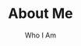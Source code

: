 ---
title: "About Me"
subtitle: "Who I Am"

about:
  images:
    - "/images/about/01.jpg"
    - "/images/about/02.jpg"
    - "/images/about/03.jpg"
    - "/images/about/10.jpg"
    - "/images/about/05.jpg"
    - "/images/about/06.jpg"
    - "/images/about/07.jpg"
    - "/images/about/08.jpg"
    - "/images/about/09.jpg"
    - "/images/about/04.jpg"
  
  title: "A front-end developer, UI designer, and all-around doodler who enjoys developing accessible, usable and engaging websites & apps that bring your products to life." 
  description: |
    My expertise and passion for technology drive me to craft solutions that are both aesthetically pleasing and functional. With years of experience, I excel in creating unique brands, designing websites that meet the needs of your clients.


featuredBy:
  enable: true
  title: "featuring"
  brands:
    - "/images/brands/01.svg"
    - "/images/brands/02.svg"
    - "/images/brands/03.svg"
    - "/images/brands/04.svg"
    - "/images/brands/05.svg"


services:
  enable: true
  title: "What I can do for you"
  subtitle: "Services"
  rotatingIcon : true
  serviceLists:
  - title: "Strategy"
    active: true
    description: |
      I analyze the needs of customers, identify potential problems, and provide valuable insights & important future decisions.

  - title: "Design"
    active: true
    description: |
      I produce strong and user-friendly digital solutions in every project. My design process is about making complex solutions simple.

  - title: "Development"
    active: true
    description: |
      I build scalable websites that fit needs. Fun micro-interactions, delightful animations and easily maintainable backend.

  - title: "The whole deal"
    active: true
    description: |
      What sets me apart is ability to handle every aspect of web project, from branding to the implementation of your website.

  - title: "UX Research"
    active: false
    description: |
      Coming Soon...


whatClientsSay:
  title: "What Clients Say"
  subtitle: "Reviews"
  reviewsItems:
  - name: Harry Thompson
    info: Web Developer
    review: "The Astrojs theme is simply amazing! It provides a clean and modern design that perfectly fits my projects. The code is well-structured and easy to customize. I highly recommend it."

  - name: George Harrison
    info: UX Designer
    review: "As a UX designer, I appreciate the attention to detail in the Astrojs theme. It offers a seamless user experience with its smooth animations and intuitive layout. It has definitely elevated the overall look and feel of my websites."

  - name: Michael Johnson
    info: Frontend Developer
    review: "I've used many Astrojs themes before, but it stands out from the rest. It has a solid foundation, responsive design, and excellent performance. It saved me a lot of development time and allowed me to deliver high-quality websites to my clients."

  - name: Emily Brown
    info: Digital Marketer
    review: "It has been a game-changer for my marketing projects. Its SEO-friendly structure, fast loading times, and well-organized code have improved the overall performance of my websites. It's a reliable choice for anyone looking to boost their online presence."

  - name: David Wilson
    info: Freelancer
    review: "I'm impressed with the Astrojs theme's versatility. It caters to a wide range of projects, from simple portfolios to complex web applications. The extensive documentation and helpful support team make it even better. It is my go-to choice for Astrojs development."

      

---
